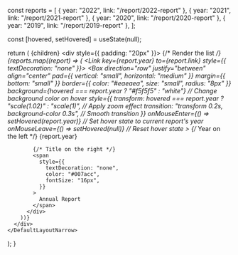 
const reports = [
  { year: "2022", link: "/report/2022-report" },
  { year: "2021", link: "/report/2021-report" },
  { year: "2020", link: "/report/2020-report" },
  { year: "2019", link: "/report/2019-report" },
];

  const [hovered, setHovered] = useState(null);

  return (
    <DefaultLayoutNarrow>
      {children}
      <div style={{ padding: "20px" }}>
        {/* Render the list */}
        {reports.map((report) => (
          <Link key={report.year} to={report.link} style={{ textDecoration: "none" }}>
            <Box
              direction="row"
              justify="between"
              align="center"
              pad={{ vertical: "small", horizontal: "medium" }}
              margin={{ bottom: "small" }}
              border={{ color: "#eaeaea", size: "small", radius: "8px" }}
              background={hovered === report.year ? "#f5f5f5" : "white"} // Change background color on hover
              style={{
                transform: hovered === report.year ? "scale(1.02)" : "scale(1)", // Apply zoom effect
                transition: "transform 0.2s, background-color 0.3s", // Smooth transition
              }}
              onMouseEnter={() => setHovered(report.year)} // Set hover state to current report's year
              onMouseLeave={() => setHovered(null)} // Reset hover state
            >
              {/* Year on the left */}
              <Text weight="bold" size="16px" color="#333">
                {report.year}
              </Text>

            {/* Title on the right */}
            <span
              style={{
                textDecoration: "none",
                color: "#007acc",
                fontSize: "16px",
              }}
            >
              Annual Report
            </span>
          </div>
        ))}
      </div>
    </DefaultLayoutNarrow>
  );
}
